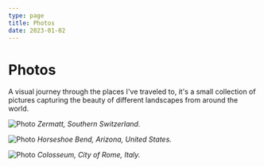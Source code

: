 ```yaml
---
type: page
title: Photos
date: 2023-01-02
---
```


# Photos

A visual journey through the places I've traveled to, it's a small collection of pictures capturing the beauty of different landscapes from around the world.


<Image
  src="/images/zermatt.jpg"
  alt="Photo"
  width={1130}
  height={750}
  priority
  className="next-image"
/>
_Zermatt, Southern Switzerland._

<Image
  src="/images/horseshoe.jpg"
  alt="Photo"
  width={1130}
  height={750}
  priority
  className="next-image"
/>
_Horseshoe Bend, Arizona, United States._

<Image
  src="/images/colosseum.jpg"
  alt="Photo"
  width={1130}
  height={750}
  priority
  className="next-image"
/>
_Colosseum, City of Rome, Italy._
